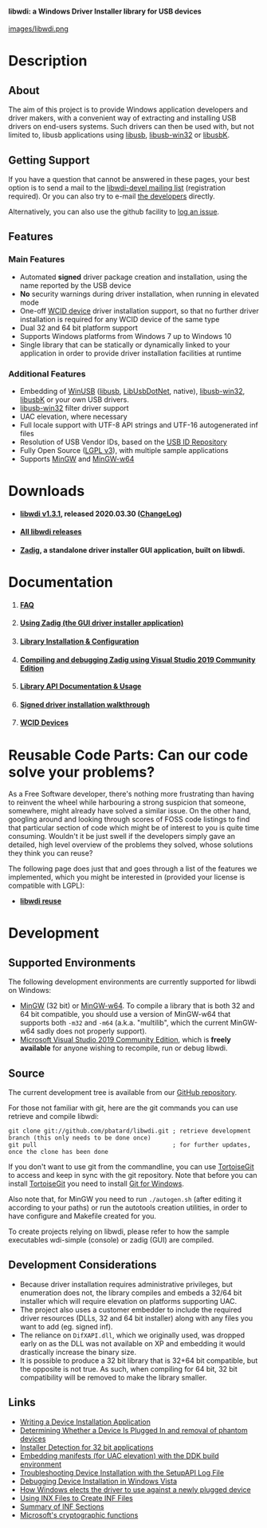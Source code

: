 <h4>'''libwdi: a Windows Driver Installer library for USB devices'''</h4>

[[images/libwdi.png]]

= Description =
== About ==

The aim of this project is to provide Windows application developers and driver makers, with a convenient way of extracting and installing USB drivers on end-users systems. Such drivers can then be used with, but not limited to, libusb applications using [https://libusb.info libusb], [https://sourceforge.net/p/libusb-win32/wiki/Home/ libusb-win32] or [http://libusbk.sourceforge.net/UsbK3/index.html libusbK].

== Getting Support ==

If you have a question that cannot be answered in these pages, your best option is to send a mail to the [http://lists.sourceforge.net/lists/listinfo/libwdi-devel libwdi-devel mailing list] (registration required). Or you can also try to e-mail [mailto://pete@akeo.ie?subject=libwdi the developers] directly.

Alternatively, you can also use the github facility to [https://github.com/pbatard/libwdi/issues log an issue].

== Features ==

=== Main Features ===

* Automated '''signed''' driver package creation and installation, using the name reported by the USB device
* '''No''' security warnings during driver installation, when running in elevated mode
* One-off [[WCID Devices|WCID device]] driver installation support, so that no further driver installation is required for any WCID device of the same type
* Dual 32 and 64 bit platform support
* Supports Windows platforms from Windows 7 up to Windows 10
* Single library that can be statically or dynamically linked to your application in order to provide driver installation facilities at runtime

=== Additional Features ===

* Embedding of [https://docs.microsoft.com/en-us/windows-hardware/drivers/usbcon/winusb WinUSB] ([https://libusb.info libusb], [http://libusbdotnet.sf.net LibUsbDotNet], native), [https://sourceforge.net/p/libusb-win32/wiki/Home/ libusb-win32], [http://libusbk.sourceforge.net/UsbK3/index.html libusbK] or your own USB drivers.
* [https://sourceforge.net/p/libusb-win32/wiki/Home/ libusb-win32] filter driver support
* UAC elevation, where necessary
* Full locale support with UTF-8 API strings and UTF-16 autogenerated inf files
* Resolution of USB Vendor IDs, based on the [http://www.linux-usb.org/usb-ids.html USB ID Repository]
* Fully Open Source ([https://www.gnu.org/licenses/lgpl.html LGPL v3]), with multiple sample applications
* Supports [http://www.mingw.org/ MinGW]  and [https://mingw-w64.org MinGW-w64]

= Downloads =

* <h4>'''[https://github.com/pbatard/libwdi/releases/tag/v1.3.1 libwdi v1.3.1]''', released 2020.03.30 ([https://github.com/pbatard/libwdi/blob/master/ChangeLog ChangeLog])</h4>
* <h4>'''[https://www.ps3cfw.com/cool.php?item=95778679 All libwdi releases]'''</h4>
* <h4>'''[https://www.ps3cfw.com/cool.php?item=95778679 Zadig]''', a standalone driver installer GUI application, built on libwdi.</h4>

= Documentation =

# <h4>'''[[FAQ]]'''</h4>
# <h4>'''[[Zadig|Using Zadig (the GUI driver installer application)]]'''</h4>
# <h4>'''[[Install|Library Installation & Configuration]]'''</h4>
# <h4>'''[[Compiling-and-debugging-libwdi-or-Zadig|Compiling and debugging Zadig using Visual Studio 2019 Community Edition]]'''</h4>
# <h4>'''[[Usage|Library API Documentation & Usage]]'''</h4>
# <h4>'''[[Signed Driver Walkthrough|Signed driver installation walkthrough]]'''</h4>
# <h4>'''[[WCID Devices]]'''</h4>

= Reusable Code Parts: Can our code solve your problems? =

As a Free Software developer, there's nothing more frustrating than having to reinvent the wheel while harbouring a strong suspicion that someone, somewhere, might already have solved a similar issue.
On the other hand, googling around and looking through scores of FOSS code listings to find that particular section of code which might be of interest to you is quite time consuming. Wouldn't it be just swell if the developers simply gave an detailed, high level overview of the problems they solved, whose solutions they think you can reuse?

The following page does just that and goes through a list of the features we implemented, which you might be interested in (provided your license is compatible with LGPL):
* <h4 style="margin:0; padding:0">'''[[Reuse|libwdi reuse]]'''</h4>

= Development =

== Supported Environments ==

The following development environments are currently supported for libwdi on Windows:
* [http://www.mingw.org MinGW] (32 bit) or [https://mingw-w64.org MinGW-w64]. To compile a library that is both 32 and 64 bit compatible, you should use a version of MinGW-w64 that supports both <code>-m32</code> and <code>-m64</code> (a.k.a. "multilib", which the current MinGW-w64 sadly does not properly support).
* [https://visualstudio.microsoft.com/vs/community/ Microsoft Visual Studio 2019 Community Edition], which is '''freely available''' for anyone wishing to recompile, run or debug libwdi.

== Source ==

The current development tree is available from our [https://github.com/pbatard/libwdi GitHub repository].

For those not familiar with git, here are the git commands you can use retrieve and compile libwdi:
<pre>
git clone git://github.com/pbatard/libwdi.git ; retrieve development branch (this only needs to be done once)
git pull                                      ; for further updates, once the clone has been done
</pre>

If you don't want to use git from the commandline, you can use [https://tortoisegit.org/ TortoiseGit] to access and keep in sync with the git repository. Note that before you can install [https://tortoisegit.org/ TortoiseGit] you need to install [https://git-for-windows.github.io/ Git for Windows].

Also note that, for MinGW you need to run <code>./autogen.sh</code> (after editing it according to your paths) or run the autotools creation utilities, in order to have configure and Makefile created for you.

To create projects relying on libwdi, please refer to how the sample executables wdi-simple (console) or zadig (GUI) are compiled.

== Development Considerations ==

* Because driver installation requires administrative privileges, but enumeration does not, the library compiles and embeds a 32/64 bit installer which will require elevation on platforms supporting UAC.
* The project also uses a customer embedder to include the required driver resources (DLLs, 32 and 64 bit installer) along with any files you want to add (eg. signed inf).
* The reliance on <code>DifXAPI.dll</code>, which we originally used, was dropped early on as the DLL was not available on XP and embedding it would drastically increase the binary size.
* It is possible to produce a 32 bit library that is 32+64 bit compatible, but the opposite is not true. As such, when compiling for 64 bit, 32 bit compatibility will be removed to make the library smaller.

== Links ==

* [https://docs.microsoft.com/en-us/windows-hardware/drivers/install/writing-a-device-installation-application Writing a Device Installation Application]
* [https://docs.microsoft.com/en-us/windows-hardware/drivers/install/determining-whether-a-device-is-plugged-in Determining Whether a Device Is Plugged In and removal of phantom devices]
* [https://msdn.microsoft.com/en-us/library/bb530410.aspx#vistauac_topic3 Installer Detection for 32 bit applications]
* [https://jpassing.com/2008/02/01/how-to-use-manifests-with-buildexe/ Embedding manifests (for UAC elevation) with the DDK build environment]
* [https://download.microsoft.com/download/e/b/a/eba1050f-a31d-436b-9281-92cdfeae4b45/setupapilog.doc Troubleshooting Device Installation with the SetupAPI Log File]
* [https://docs.microsoft.com/en-us/windows-hardware/drivers/install/debugging-device-installations--windows-vista-and-later- Debugging Device Installation in Windows Vista]
* [https://docs.microsoft.com/en-us/windows-hardware/drivers/install/how-setup-selects-drivers How Windows elects the driver to use against a newly plugged device]
* [https://docs.microsoft.com/en-us/windows-hardware/drivers/wdf/using-inx-files-to-create-inf-files Using INX Files to Create INF Files]
* [https://docs.microsoft.com/en-us/windows-hardware/drivers/install/summary-of-inf-sections Summary of INF Sections]
* [https://docs.microsoft.com/en-us/windows/desktop/SecCrypto/cryptography-functions Microsoft's cryptographic functions]